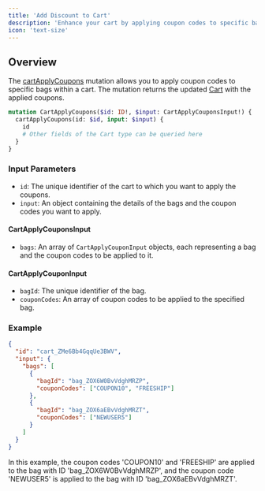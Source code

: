 ```yaml
---
title: 'Add Discount to Cart'
description: 'Enhance your cart by applying coupon codes to specific bags'
icon: 'text-size'
---
```


## Overview

The [cartApplyCoupons](https://studio.apollographql.com/public/CometAPI/variant/main/schema/reference/objects/Mutation#cartApplyCoupons) mutation allows you to apply coupon codes to specific bags within a cart. The mutation returns the updated [Cart](https://studio.apollographql.com/public/CometAPI/variant/main/schema/reference/objects/Cart) with the applied coupons.

```graphql
mutation CartApplyCoupons($id: ID!, $input: CartApplyCouponsInput!) {
  cartApplyCoupons(id: $id, input: $input) {
    id
    # Other fields of the Cart type can be queried here
  }
}
```

### Input Parameters

- `id`: The unique identifier of the cart to which you want to apply the coupons.
- `input`: An object containing the details of the bags and the coupon codes you want to apply.

#### CartApplyCouponsInput

- `bags`: An array of `CartApplyCouponInput` objects, each representing a bag and the coupon codes to be applied to it.

#### CartApplyCouponInput

- `bagId`: The unique identifier of the bag.
- `couponCodes`: An array of coupon codes to be applied to the specified bag.

### Example

```json
{
  "id": "cart_ZMe6Bb4GqqUe3BWV",
  "input": {
    "bags": [
      {
        "bagId": "bag_ZOX6W0BvVdghMRZP",
        "couponCodes": ["COUPON10", "FREESHIP"]
      },
      {
        "bagId": "bag_ZOX6aEBvVdghMRZT",
        "couponCodes": ["NEWUSER5"]
      }
    ]
  }
}
```
In this example, the coupon codes 'COUPON10' and 'FREESHIP' are applied to the bag with ID 'bag_ZOX6W0BvVdghMRZP', and the coupon code 'NEWUSER5' is applied to the bag with ID 'bag_ZOX6aEBvVdghMRZT'.
